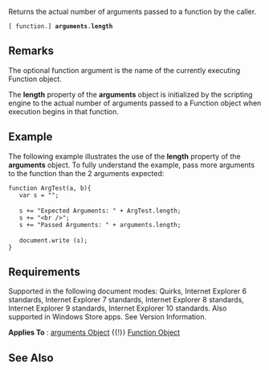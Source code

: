Returns the actual number of arguments passed to a function by the caller.

 [ function.] '''arguments'''.'''length'''

==Remarks==
The optional function argument is the name of the currently executing Function object.

The '''length''' property of the '''arguments''' object is initialized by the scripting engine to the actual number of arguments passed to a Function object when execution begins in that function.


==Example==
The following example illustrates the use of the '''length''' property of the '''arguments''' object. To fully understand the example, pass more arguments to the function than the 2 arguments expected:

 function ArgTest(a, b){
    var s = "";
 
    s += "Expected Arguments: " + ArgTest.length;
    s += "&lt;br /&gt;";
    s += "Passed Arguments: " + arguments.length;
 
    document.write (s);
 }

==Requirements==
Supported in the following document modes: Quirks, Internet Explorer 6 standards, Internet Explorer 7 standards, Internet Explorer 8 standards, Internet Explorer 9 standards, Internet Explorer 10 standards. Also supported in Windows Store apps. See Version Information.

'''Applies To''' : [[Objects/arguments|arguments Object]] {{!}} [[Objects/Function|Function Object]]


==See Also==

              

              

              
